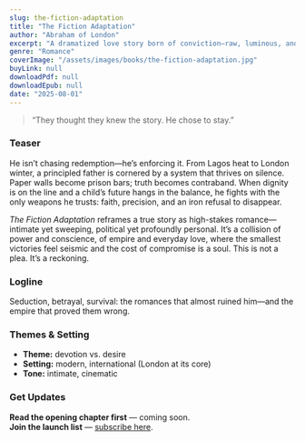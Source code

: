 ```yaml
---
slug: the-fiction-adaptation
title: "The Fiction Adaptation"
author: "Abraham of London"
excerpt: "A dramatized love story born of conviction—raw, luminous, and cinematic."
genre: "Romance"
coverImage: "/assets/images/books/the-fiction-adaptation.jpg"
buyLink: null
downloadPdf: null
downloadEpub: null
date: "2025-08-01"
---
```


> “They thought they knew the story. He chose to stay.”

### Teaser

He isn’t chasing redemption—he’s enforcing it. From Lagos heat to London winter, a principled father is cornered by a system that thrives on silence. Paper walls become prison bars; truth becomes contraband. When dignity is on the line and a child’s future hangs in the balance, he fights with the only weapons he trusts: faith, precision, and an iron refusal to disappear.

*The Fiction Adaptation* reframes a true story as high-stakes romance—intimate yet sweeping, political yet profoundly personal. It’s a collision of power and conscience, of empire and everyday love, where the smallest victories feel seismic and the cost of compromise is a soul. This is not a plea. It’s a reckoning.

### Logline

Seduction, betrayal, survival: the romances that almost ruined him—and the empire that proved them wrong.

### Themes & Setting

- **Theme:** devotion vs. desire  
- **Setting:** modern, international (London at its core)  
- **Tone:** intimate, cinematic

### Get Updates

**Read the opening chapter first** — coming soon.  
**Join the launch list** — [subscribe here](/newsletter).
